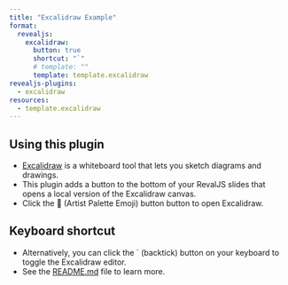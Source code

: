 ```yaml
---
title: "Excalidraw Example"
format:
  revealjs:
    excalidraw: 
      button: true
      shortcut: "`"
      # template: ""
      template: template.excalidraw
revealjs-plugins:
  - excalidraw
resources:
  - template.excalidraw
---
```


## Using this plugin

- [Excalidraw](https://github.com/excalidraw/excalidraw) is a whiteboard tool that lets you sketch diagrams and drawings.
- This plugin adds a button to the bottom of your RevalJS slides that opens a local version of the Excalidraw canvas.
- Click the 🎨 (Artist Palette Emoji) button button to open Excalidraw.

## Keyboard shortcut

- Alternatively, you can click the ` (backtick) button on your keyboard to toggle the Excalidraw editor.
- See the [README.md](README.md) file to learn more.
